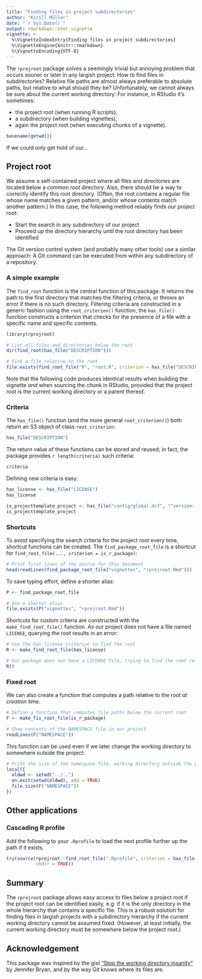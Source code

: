 ```yaml
---
title: "Finding files in project subdirectories"
author: "Kirill Müller"
date: "`r Sys.Date()`"
output: rmarkdown::html_vignette
vignette: >
  %\VignetteIndexEntry{Finding files in project subdirectories}
  %\VignetteEngine{knitr::rmarkdown}
  %\VignetteEncoding{UTF-8}
---
```


The `rprojroot` package solves a seemingly trivial but annoying problem
that occurs sooner or later
in any largish project:
How to find files in subdirectories?
Relative file paths are almost always preferable to absolute paths,
but relative to what should they be?
Unfortunately, we cannot always be sure about the current working directory:
For instance, in RStudio it's sometimes:

- the project root (when running R scripts),
- a subdirectory (when building vignettes),
- again the project root (when executing chunks of a vignette).

```r
basename(getwd())
```

If we could only get hold of our...


## Project root

We assume a self-contained project
where all files and directories are located below a common *root* directory.
Also, there should be a way to correctly identify this root directory.
(Often, the root contains a regular file whose name matches a given pattern,
and/or whose contents match another pattern.)
In this case, the following method reliably finds our project root:

- Start the search in any subdirectory of our project
- Proceed up the directory hierarchy until the root directory has been identified

The Git version control system (and probably many other tools) use a similar
approach: A Git command can be executed from within any subdirectory of a
repository.


### A simple example

The `find_root` function is the central function of this package.
It returns the path to the first directory that matches the filtering criteria,
or throws an error if there is no such directory.
Filtering criteria are constructed in a generic fashion using the 
`root_criterion()` function,
the `has_file()` function constructs a criterion that checks for the presence
of a file with a specific name and specific contents.

```r
library(rprojroot)

# List all files and directories below the root
dir(find_root(has_file("DESCRIPTION")))

# Find a file relative to the root
file.exists(find_root_file("R", "root.R", criterion = has_file("DESCRIPTION")))
```

Note that the following code produces identical results when building the
vignette *and* when sourcing the chunk in RStudio,
provided that the project root is the current working directory
or a parent thereof.


### Criteria

The `has_file()` function (and the more general `root_criterion()`)
both return an S3 object of class `root_criterion`:

```r
has_file("DESCRIPTION")
```

The return value of these functions can be stored and reused;
in fact, the package provides `r length(criteria)` such criteria:

```r
criteria
```

Defining new criteria is easy:

```r
has_license <- has_file("LICENSE")
has_license

is_projecttemplate_project <- has_file("config/global.dcf", "^version: ")
is_projecttemplate_project
```



### Shortcuts

To avoid specifying the search criteria for the project root every time,
shortcut functions can be created.
The `find_package_root_file` is a shortcut for
`find_root_file(..., criterion = is_r_package)`:

```r
# Print first lines of the source for this document
head(readLines(find_package_root_file("vignettes", "rprojroot.Rmd")))
```

To save typing effort, define a shorter alias:

```r
P <- find_package_root_file

# Use a shorter alias
file.exists(P("vignettes", "rprojroot.Rmd"))
```

Shortcuts for custom criteria are constructed with the `make_find_root_file()`
function.
As our project does not have a file named `LICENSE`,
querying the root results in an error:

```r
# Use the has_license criterion to find the root
R <- make_find_root_file(has_license)

# Our package does not have a LICENSE file, trying to find the root results in an error
R()
```


### Fixed root

We can also create a function
that computes a path relative to the root *at creation time*.

```r
# Define a function that computes file paths below the current root
F <- make_fix_root_file(is_r_package)

# Show contents of the NAMESPACE file in our project
readLines(F("NAMESPACE"))
```

This function can be used even if we later change the working directory to somewhere outside the project:

```r
# Print the size of the namespace file, working directory outside the project
local({
  oldwd <- setwd("../..")
  on.exit(setwd(oldwd), add = TRUE)
  file.size(F("NAMESPACE"))
})
```


## Other applications

### Cascading R profile

Add the following to your `.Rprofile` to load the next profile further up
the path if it exists.

```r
try(source(rprojroot::find_root_file(".Rprofile", criterion = has_file(".Rprofile")),
           chdir = TRUE))
```


## Summary

The `rprojroot` package allows easy access to files below a project root
if the project root can be identified easily, e.g. if it is the only directory
in the whole hierarchy that contains a specific file.
This is a robust solution for finding files in largish projects
with a subdirectory hierarchy if the current working directory cannot be assumed
fixed.
(However, at least initially, the current working directory must be
somewhere below the project root.)


## Acknowledgement

This package was inspired by the gist
["Stop the working directory insanity"](https://gist.github.com/jennybc/362f52446fe1ebc4c49f)
by Jennifer Bryan, and by the way Git knows where its files are.
